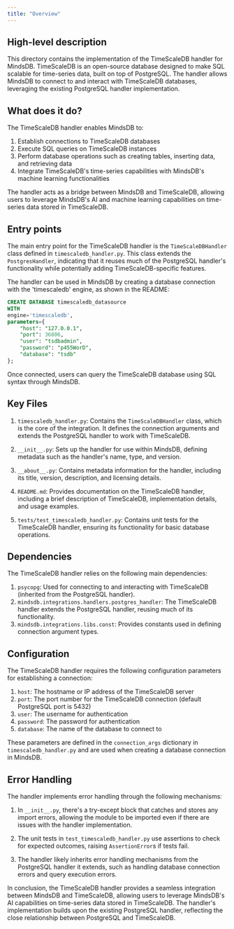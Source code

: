 ```yaml
---
title: "Overview"
---
```


## High-level description
This directory contains the implementation of the TimeScaleDB handler for MindsDB. TimeScaleDB is an open-source database designed to make SQL scalable for time-series data, built on top of PostgreSQL. The handler allows MindsDB to connect to and interact with TimeScaleDB databases, leveraging the existing PostgreSQL handler implementation.

## What does it do?
The TimeScaleDB handler enables MindsDB to:
1. Establish connections to TimeScaleDB databases
2. Execute SQL queries on TimeScaleDB instances
3. Perform database operations such as creating tables, inserting data, and retrieving data
4. Integrate TimeScaleDB's time-series capabilities with MindsDB's machine learning functionalities

The handler acts as a bridge between MindsDB and TimeScaleDB, allowing users to leverage MindsDB's AI and machine learning capabilities on time-series data stored in TimeScaleDB.

## Entry points
The main entry point for the TimeScaleDB handler is the `TimeScaleDBHandler` class defined in `timescaledb_handler.py`. This class extends the `PostgresHandler`, indicating that it reuses much of the PostgreSQL handler's functionality while potentially adding TimeScaleDB-specific features.

The handler can be used in MindsDB by creating a database connection with the 'timescaledb' engine, as shown in the README:

```sql
CREATE DATABASE timescaledb_datasource
WITH
engine='timescaledb',
parameters={
    "host": "127.0.0.1",
    "port": 36806,
    "user": "tsdbadmin",
    "password": "p455WorD",
    "database": "tsdb"
};
```

Once connected, users can query the TimeScaleDB database using SQL syntax through MindsDB.

## Key Files
1. `timescaledb_handler.py`: Contains the `TimeScaleDBHandler` class, which is the core of the integration. It defines the connection arguments and extends the PostgreSQL handler to work with TimeScaleDB.

2. `__init__.py`: Sets up the handler for use within MindsDB, defining metadata such as the handler's name, type, and version.

3. `__about__.py`: Contains metadata information for the handler, including its title, version, description, and licensing details.

4. `README.md`: Provides documentation on the TimeScaleDB handler, including a brief description of TimeScaleDB, implementation details, and usage examples.

5. `tests/test_timescaledb_handler.py`: Contains unit tests for the TimeScaleDB handler, ensuring its functionality for basic database operations.

## Dependencies
The TimeScaleDB handler relies on the following main dependencies:

1. `psycopg`: Used for connecting to and interacting with TimeScaleDB (inherited from the PostgreSQL handler).
2. `mindsdb.integrations.handlers.postgres_handler`: The TimeScaleDB handler extends the PostgreSQL handler, reusing much of its functionality.
3. `mindsdb.integrations.libs.const`: Provides constants used in defining connection argument types.

## Configuration
The TimeScaleDB handler requires the following configuration parameters for establishing a connection:

1. `host`: The hostname or IP address of the TimeScaleDB server
2. `port`: The port number for the TimeScaleDB connection (default PostgreSQL port is 5432)
3. `user`: The username for authentication
4. `password`: The password for authentication
5. `database`: The name of the database to connect to

These parameters are defined in the `connection_args` dictionary in `timescaledb_handler.py` and are used when creating a database connection in MindsDB.

## Error Handling
The handler implements error handling through the following mechanisms:

1. In `__init__.py`, there's a try-except block that catches and stores any import errors, allowing the module to be imported even if there are issues with the handler implementation.

2. The unit tests in `test_timescaledb_handler.py` use assertions to check for expected outcomes, raising `AssertionError`s if tests fail.

3. The handler likely inherits error handling mechanisms from the PostgreSQL handler it extends, such as handling database connection errors and query execution errors.

In conclusion, the TimeScaleDB handler provides a seamless integration between MindsDB and TimeScaleDB, allowing users to leverage MindsDB's AI capabilities on time-series data stored in TimeScaleDB. The handler's implementation builds upon the existing PostgreSQL handler, reflecting the close relationship between PostgreSQL and TimeScaleDB.